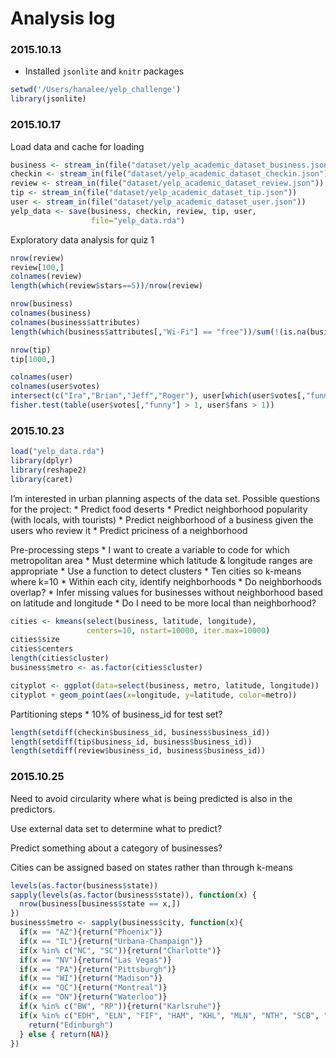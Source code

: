 Analysis log
========================================================

### 2015.10.13

* Installed `jsonlite` and `knitr` packages

```r
setwd('/Users/hanalee/yelp_challenge')
library(jsonlite)
```

### 2015.10.17

Load data and cache for loading
```r
business <- stream_in(file("dataset/yelp_academic_dataset_business.json"))
checkin <- stream_in(file("dataset/yelp_academic_dataset_checkin.json"))
review <- stream_in(file("dataset/yelp_academic_dataset_review.json"))
tip <- stream_in(file("dataset/yelp_academic_dataset_tip.json"))
user <- stream_in(file("dataset/yelp_academic_dataset_user.json"))
yelp_data <- save(business, checkin, review, tip, user,
                  file="yelp_data.rda")
```

Exploratory data analysis for quiz 1
```r
nrow(review)
review[100,]
colnames(review)
length(which(review$stars==5))/nrow(review)

nrow(business)
colnames(business)
colnames(business$attributes)
length(which(business$attributes[,"Wi-Fi"] == "free"))/sum(!(is.na(business$attributes[,"Wi-Fi"])))

nrow(tip)
tip[1000,]

colnames(user)
colnames(user$votes)
intersect(c("Ira","Brian","Jeff","Roger"), user[which(user$votes[,"funny"] > 10000), "name"])
fisher.test(table(user$votes[,"funny"] > 1, user$fans > 1))
```

### 2015.10.23

```r
load("yelp_data.rda")
library(dplyr)
library(reshape2)
library(caret)
```

I'm interested in urban planning aspects of the data set. Possible  questions for the project:
* Predict food deserts
* Predict neighborhood popularity (with locals, with tourists)
* Predict neighborhood of a business given the users who review it
* Predict priciness of a neighborhood

Pre-processing steps
* I want to create a variable to code for which metropolitan area
  * Must determine which latitude & longitude ranges are appropriate
  * Use a function to detect clusters
  * Ten cities so k-means where k=10
* Within each city, identify neighborhoods
  * Do neighborhoods overlap?
  * Infer missing values for businesses without neighborhood based on latitude and longitude
* Do I need to be more local than neighborhood?

```r
cities <- kmeans(select(business, latitude, longitude), 
                 centers=10, nstart=10000, iter.max=10000)
cities$size
cities$centers
length(cities$cluster)
business$metro <- as.factor(cities$cluster)

cityplot <- ggplot(data=select(business, metro, latitude, longitude)) 
cityplot + geom_point(aes(x=longitude, y=latitude, color=metro))
```

Partitioning steps
* 10% of business_id for test set?

```r
length(setdiff(checkin$business_id, business$business_id))
length(setdiff(tip$business_id, business$business_id))
length(setdiff(review$business_id, business$business_id))
```

### 2015.10.25

Need to avoid circularity where what is being predicted is also in the predictors.

Use external data set to determine what to predict?

Predict something about a category of businesses?

Cities can be assigned based on states rather than through k-means

```r
levels(as.factor(business$state))
sapply(levels(as.factor(business$state)), function(x) {
  nrow(business[business$state == x,])
})
business$metro <- sapply(business$city, function(x){
  if(x == "AZ"){return("Phoenix")}
  if(x == "IL"){return("Urbana-Champaign")}
  if(x %in% c("NC", "SC")){return("Charlotte")}
  if(x == "NV"){return("Las Vegas")}
  if(x == "PA"){return("Pittsburgh")}
  if(x == "WI"){return("Madison")}
  if(x == "QC"){return("Montreal")}
  if(x == "ON"){return("Waterloo")}
  if(x %in% c("BW", "RP")){return("Karlsruhe")}
  if(x %in% c("EDH", "ELN", "FIF", "HAM", "KHL", "MLN", "NTH", "SCB", "XGL")){
    return("Edinburgh")
  } else { return(NA)}
})
```